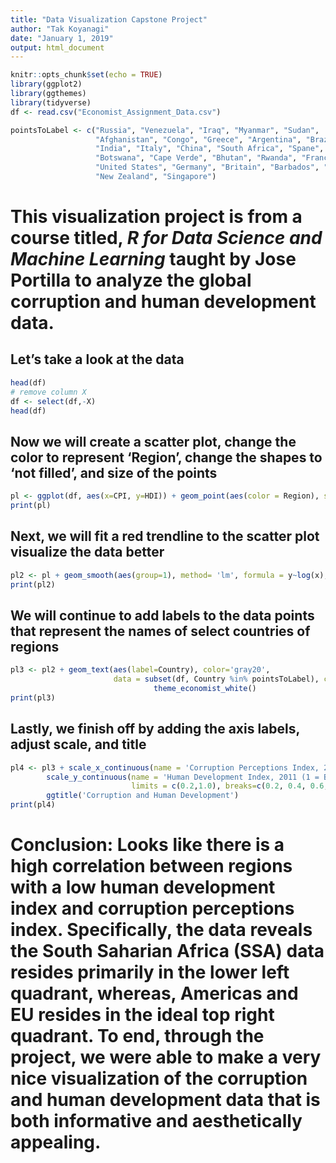 ```yaml
---
title: "Data Visualization Capstone Project"
author: "Tak Koyanagi"
date: "January 1, 2019"
output: html_document
---
```


```r
knitr::opts_chunk$set(echo = TRUE)
library(ggplot2)
library(ggthemes)
library(tidyverse)
df <- read.csv("Economist_Assignment_Data.csv")

pointsToLabel <- c("Russia", "Venezuela", "Iraq", "Myanmar", "Sudan",
                   "Afghanistan", "Congo", "Greece", "Argentina", "Brazil",
                   "India", "Italy", "China", "South Africa", "Spane",
                   "Botswana", "Cape Verde", "Bhutan", "Rwanda", "France",
                   "United States", "Germany", "Britain", "Barbados", "Norway", "Japan",
                   "New Zealand", "Singapore")
```

# This visualization project is from a course titled, <i>R for Data Science and Machine Learning</i> taught by Jose Portilla to analyze the global corruption and human development data.
## Let's take a look at the data

```r
head(df)
# remove column X
df <- select(df,-X)
head(df)
```

## Now we will create a scatter plot, change the color to represent 'Region', change the shapes to 'not filled', and size of the points

```r
pl <- ggplot(df, aes(x=CPI, y=HDI)) + geom_point(aes(color = Region), size = 3, shape = 1)
print(pl)
```

## Next, we will fit a red trendline to the scatter plot visualize the data better

```r
pl2 <- pl + geom_smooth(aes(group=1), method= 'lm', formula = y~log(x), se = FALSE, color = 'red')
print(pl2)
```

## We will continue to add labels to the data points that represent the names of select countries of regions

```r
pl3 <- pl2 + geom_text(aes(label=Country), color='gray20',
                       data = subset(df, Country %in% pointsToLabel), check_overlap = TRUE) +
                                theme_economist_white()
print(pl3)
```

## Lastly, we finish off by adding  the axis labels, adjust scale, and title

```r
pl4 <- pl3 + scale_x_continuous(name = 'Corruption Perceptions Index, 2011 (10=least corrupt)',                                limits = c(1,10), breaks=1:10) +
        scale_y_continuous(name = 'Human Development Index, 2011 (1 = Best)', 
                           limits = c(0.2,1.0), breaks=c(0.2, 0.4, 0.6, 0.8,1.0)) +
        ggtitle('Corruption and Human Development')
print(pl4)
```

# Conclusion: Looks like there is a high correlation between regions with a low human development index and corruption perceptions index. Specifically, the data reveals the South Saharian Africa (SSA) data resides primarily in the lower left quadrant, whereas, Americas and EU resides in the ideal top right quadrant. To end, through the project, we were able to make a very nice visualization of the corruption and human development data that is both informative and aesthetically appealing. 
